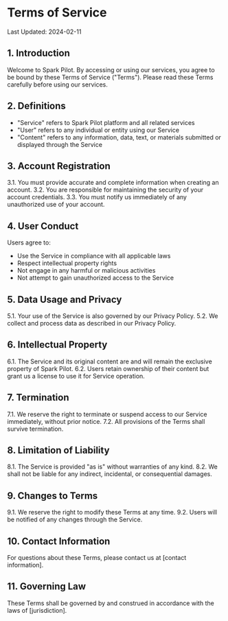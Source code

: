 # Terms of Service

Last Updated: 2024-02-11

## 1. Introduction

Welcome to Spark Pilot. By accessing or using our services, you agree to be bound by these Terms of Service ("Terms"). Please read these Terms carefully before using our services.

## 2. Definitions

- "Service" refers to Spark Pilot platform and all related services
- "User" refers to any individual or entity using our Service
- "Content" refers to any information, data, text, or materials submitted or displayed through the Service

## 3. Account Registration

3.1. You must provide accurate and complete information when creating an account.
3.2. You are responsible for maintaining the security of your account credentials.
3.3. You must notify us immediately of any unauthorized use of your account.

## 4. User Conduct

Users agree to:
- Use the Service in compliance with all applicable laws
- Respect intellectual property rights
- Not engage in any harmful or malicious activities
- Not attempt to gain unauthorized access to the Service

## 5. Data Usage and Privacy

5.1. Your use of the Service is also governed by our Privacy Policy.
5.2. We collect and process data as described in our Privacy Policy.

## 6. Intellectual Property

6.1. The Service and its original content are and will remain the exclusive property of Spark Pilot.
6.2. Users retain ownership of their content but grant us a license to use it for Service operation.

## 7. Termination

7.1. We reserve the right to terminate or suspend access to our Service immediately, without prior notice.
7.2. All provisions of the Terms shall survive termination.

## 8. Limitation of Liability

8.1. The Service is provided "as is" without warranties of any kind.
8.2. We shall not be liable for any indirect, incidental, or consequential damages.

## 9. Changes to Terms

9.1. We reserve the right to modify these Terms at any time.
9.2. Users will be notified of any changes through the Service.

## 10. Contact Information

For questions about these Terms, please contact us at [contact information].

## 11. Governing Law

These Terms shall be governed by and construed in accordance with the laws of [jurisdiction]. 
